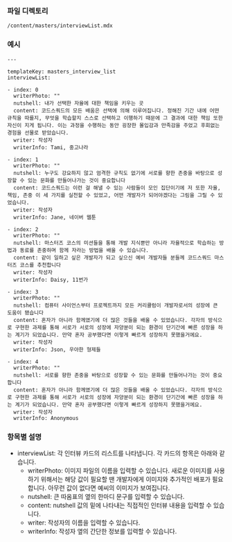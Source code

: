 <!-- Custom-MDX-Documentation.mdx -->

### 파일 디렉토리

`/content/masters/interviewList.mdx`

### 예시

```
---

templateKey: masters_interview_list
interviewList:

- index: 0
  writerPhoto: ""
  nutshell: 내가 선택한 자율에 대한 책임을 키우는 곳
  content: 코드스쿼드의 모든 배움은 선택에 의해 이루어집니다. 정해진 기간 내에 어떤 규칙을 따를지, 무엇을 학습할지 스스로 선택하고 이행하기 때문에 그 결과에 대한 책임 또한 자신이 지게 됩니다. 이는 과정을 수행하는 동안 굉장한 몰입감과 만족감을 주었고 후회없는 경험을 선물로 받았습니다.
  writer: 작성자
  writerInfo: Tami, 중고나라

- index: 1
  writerPhoto: ""
  nutshell: 누구도 강요하지 않고 엄격한 규칙도 없기에 서로를 향한 존중을 바탕으로 성장할 수 있는 문화를 만들어나가는 것이 중요합니다
  content: 코드스쿼드는 이런 걸 해낼 수 있는 사람들이 모인 집단이기에 저 또한 자율, 책임, 존중 이 세 가지를 실천할 수 있었고, 어떤 개발자가 되어야겠다는 그림을 그릴 수 있었습니다.
  writer: 작성자
  writerInfo: Jane, 네이버 웹툰

- index: 2
  writerPhoto: ""
  nutshell: 마스터즈 코스의 미션들을 통해 개발 지식뿐만 아니라 자율적으로 학습하는 방법과 동료를 존중하며 함께 자라는 방법을 배울 수 있습니다.
  content: 같이 일하고 싶은 개발자가 되고 싶으신 예비 개발자들 분들께 코드스쿼드 마스터즈 코스를 추천합니다
  writer: 작성자
  writerInfo: Daisy, 11번가

- index: 3
  writerPhoto: ""
  nutshell: 컴퓨터 사이언스부터 프로젝트까지 모든 커리큘럼이 개발자로서의 성장에 큰 도움이 됐습니다
  content: 혼자가 아니라 함께였기에 더 많은 것들을 배울 수 있었습니다. 각자의 방식으로 구현한 과제를 통해 서로가 서로의 성장에 자양분이 되는 환경이 단기간에 빠른 성장을 하는 계기가 되었습니다. 만약 혼자 공부했다면 이렇게 빠르게 성장하지 못했을거에요.
  writer: 작성자
  writerInfo: Json, 우아한 형제들

- index: 4
  writerPhoto: ""
  nutshell: 서로를 향한 존중을 바탕으로 성장할 수 있는 문화를 만들어나가는 것이 중요합니다
  content: 혼자가 아니라 함께였기에 더 많은 것들을 배울 수 있었습니다. 각자의 방식으로 구현한 과제를 통해 서로가 서로의 성장에 자양분이 되는 환경이 단기간에 빠른 성장을 하는 계기가 되었습니다. 만약 혼자 공부했다면 이렇게 빠르게 성장하지 못했을거에요.
  writer: 작성자
  writerInfo: Anonymous

```

### 항목별 설명

- interviewList: 각 인터뷰 카드의 리스트를 나타냅니다. 각 카드의 항목은 아래와 같습니다.
  - writerPhoto: 이미지 파일의 이름을 입력할 수 있습니다. 새로운 이미지를 사용하기 위해서는 해당 값이 필요할 땐 개발자에게 이미지와 추가적인 배포가 필요합니다. 아무런 값이 없다면 예씨의 이미지가 보여집니다.
  - nutshell: 큰 따옴표의 옆의 한마디 문구를 입력할 수 있습니다.
  - content: nutshell 값의 밑에 나타내는 직접적인 인터뷰 내용을 입력할 수 있습니다.
  - writer: 작성자의 이름을 입력할 수 있습니다.
  - writerInfo: 작성자 옆의 간단한 정보를 입력할 수 있습니다.
